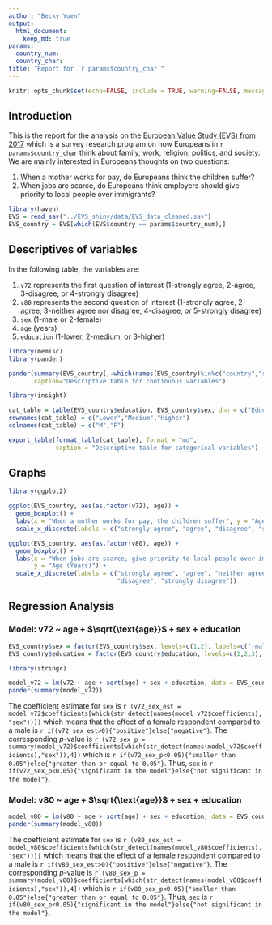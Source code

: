 ```yaml
---
author: "Becky Yuen"
output: 
  html_document:
    keep_md: true
params:
  country_num:
  country_char:
title: "Report for `r params$country_char`"
---
```


```r
knitr::opts_chunk$set(echo=FALSE, include = TRUE, warning=FALSE, message=FALSE)
```

## Introduction

This is the report for the analysis on the [European Value Study (EVS) from 2017](https://search.gesis.org/research_data/ZA7500) which is a survey research program on how Europeans in `r params$country_char` think about family, work, religion, politics, and society. We are mainly interested in Europeans thoughts on two questions:

1. When a mother works for pay, do Europeans think the children suffer?
2. When jobs are scarce, do Europeans think employers should give priority to local people over immigrants?

```r
library(haven)
EVS = read_sav("../EVS_shiny/data/EVS_data_cleaned.sav")
EVS_country = EVS[which(EVS$country == params$country_num),]
```

## Descriptives of variables

In the following table, the variables are:

1. `v72` represents the first question of interest (1-strongly agree, 2-agree, 3-disagree, or 4-strongly disagree)
2. `v80` represents the second question of interest (1-strongly agree, 2-agree, 3-neither agree nor disagree, 4-disagree, or 5-strongly disagree)
3. `sex` (1-male or 2-female)
4. `age` (years)
5. `education` (1-lower, 2-medium, or 3-higher)

```r
library(memisc)
library(pander)

pander(summary(EVS_country[,-which(names(EVS_country)%in%c("country","sex","education"))]), 
       caption="Descriptive table for continuous variables")
```

```r
library(insight)

cat_table = table(EVS_country$education, EVS_country$sex, dnn = c("Education","Sex"))
rownames(cat_table) = c("Lower","Medium","Higher")
colnames(cat_table) = c("M","F")

export_table(format_table(cat_table), format = "md", 
             caption = "Descriptive table for categorical variables")
```


## Graphs

```r
library(ggplot2)

ggplot(EVS_country, aes(as.factor(v72), age)) + 
  geom_boxplot() + 
  labs(x = "When a mother works for pay, the children suffer", y = "Age (Years)") + 
  scale_x_discrete(labels = c("strongly agree", "agree", "disagree", "strongly disagree"))
```

```r
ggplot(EVS_country, aes(as.factor(v80), age)) + 
  geom_boxplot() + 
  labs(x = "When jobs are scarce, give priority to local people over immigrants", 
       y = "Age (Years)") + 
  scale_x_discrete(labels = c("strongly agree", "agree", "neither agree nor disagree", 
                              "disagree", "strongly disagree"))
```

## Regression Analysis

### Model: v72 ~ age + $\sqrt{\text{age}}$ + sex + education

```r
EVS_country$sex = factor(EVS_country$sex, levels=c(1,2), labels=c("-male","-female"))
EVS_country$education = factor(EVS_country$education, levels=c(1,2,3), labels=c("-lower","-medium","-higher"))
```

```r
library(stringr)
```

```r
model_v72 = lm(v72 ~ age + sqrt(age) + sex + education, data = EVS_country)
pander(summary(model_v72))
```

The coefficient estimate for `sex` is `r (v72_sex_est = model_v72$coefficients[which(str_detect(names(model_v72$coefficients),"sex"))])` which means that the effect of a female respondent compared to a male is `r if(v72_sex_est>0){"positive"}else{"negative"}`. The corresponding $p$-value is `r (v72_sex_p = summary(model_v72)$coefficients[which(str_detect(names(model_v72$coefficients),"sex")),4])` which is `r if(v72_sex_p<0.05){"smaller than 0.05"}else{"greater than or equal to 0.05"}`. Thus, `sex` is `r if(v72_sex_p<0.05){"significant in the model"}else{"not significant in the model"}`.

### Model: v80 ~ age + $\sqrt{\text{age}}$ + sex + education

```r
model_v80 = lm(v80 ~ age + sqrt(age) + sex + education, data = EVS_country)
pander(summary(model_v80))
```

The coefficient estimate for `sex` is `r (v80_sex_est = model_v80$coefficients[which(str_detect(names(model_v80$coefficients),"sex"))])` which means that the effect of a female respondent compared to a male is `r if(v80_sex_est>0){"positive"}else{"negative"}`. The corresponding $p$-value is `r (v80_sex_p = summary(model_v80)$coefficients[which(str_detect(names(model_v80$coefficients),"sex")),4])` which is `r if(v80_sex_p<0.05){"smaller than 0.05"}else{"greater than or equal to 0.05"}`. Thus, `sex` is `r if(v80_sex_p<0.05){"significant in the model"}else{"not significant in the model"}`.

